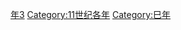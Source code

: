 {{Catnav|頁面分類|历史|歷史時代|年|11世纪各年}}
{{Commons category|1053}}

[[Category:1050年代|年3]]
[[Category:11世纪各年|Category:11世纪各年]]
[[Category:巳年|Category:巳年]]